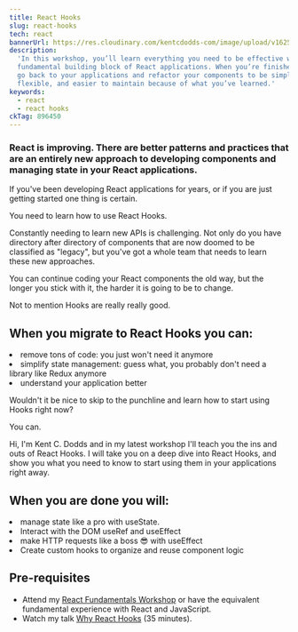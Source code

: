 ```yaml
---
title: React Hooks
slug: react-hooks
tech: react
bannerUrl: https://res.cloudinary.com/kentcdodds-com/image/upload/v1625033558/kentcdodds.com/content/workshops/react-hooks/hooks.png
description:
  'In this workshop, you’ll learn everything you need to be effective with the
  fundamental building block of React applications. When you’re finished, you’ll
  go back to your applications and refactor your components to be simpler, more
  flexible, and easier to maintain because of what you’ve learned.'
keywords:
  - react
  - react hooks
ckTag: 896450
---
```



### React is improving. There are better patterns and practices that are an entirely new approach to developing components and managing state in your React applications.

If you've been developing React applications for years, or if you are just
getting started one thing is certain.

You need to learn how to use React Hooks.

Constantly needing to learn new APIs is challenging. Not only do you have
directory after directory of components that are now doomed to be classified as
"legacy", but you've got a whole team that needs to learn these new approaches.

You can continue coding your React components the old way, but the longer you
stick with it, the harder it is going to be to change.

Not to mention Hooks are really really good.

## When you migrate to React Hooks you can:

<List>
  <Li check>remove tons of code: you just won't need it anymore</Li>
  <Li check>
    simplify state management: guess what, you probably don't need a library
    like Redux anymore
  </Li>
  <Li check>understand your application better</Li>
</List>

Wouldn't it be nice to skip to the punchline and learn how to start using Hooks
right now?

You can.

Hi, I'm Kent C. Dodds and in my latest workshop I'll teach you the ins and outs
of React Hooks. I will take you on a deep dive into React Hooks, and show you
what you need to know to start using them in your applications right away.

## When you are done you will:

<List>
  <Li check>manage state like a pro with useState.</Li>
  <Li check>Interact with the DOM useRef and useEffect</Li>
  <Li check>make HTTP requests like a boss 😎 with useEffect</Li>
  <Li check>Create custom hooks to organize and reuse component logic</Li>
</List>

## Pre-requisites

- Attend my [React Fundamentals Workshop](/workshops/react-fundamentals) or have
  the equivalent fundamental experience with React and JavaScript.
- Watch my talk
  [Why React Hooks](https://youtu.be/zWsZcBiwgVE?list=PLV5CVI1eNcJgNqzNwcs4UKrlJdhfDjshf)
  (35 minutes).
